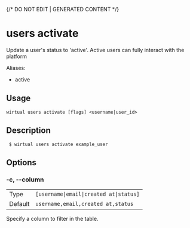 {/* DO NOT EDIT | GENERATED CONTENT */}

# users activate

Update a user's status to 'active'. Active users can fully interact with the platform

Aliases:

- active

## Usage

```console
wirtual users activate [flags] <username|user_id>
```

## Description

```console
 $ wirtual users activate example_user
```

## Options

### -c, --column

|         |                                                    |
| ------- | -------------------------------------------------- |
| Type    | <code>[username\|email\|created at\|status]</code> |
| Default | <code>username,email,created at,status</code>      |

Specify a column to filter in the table.
